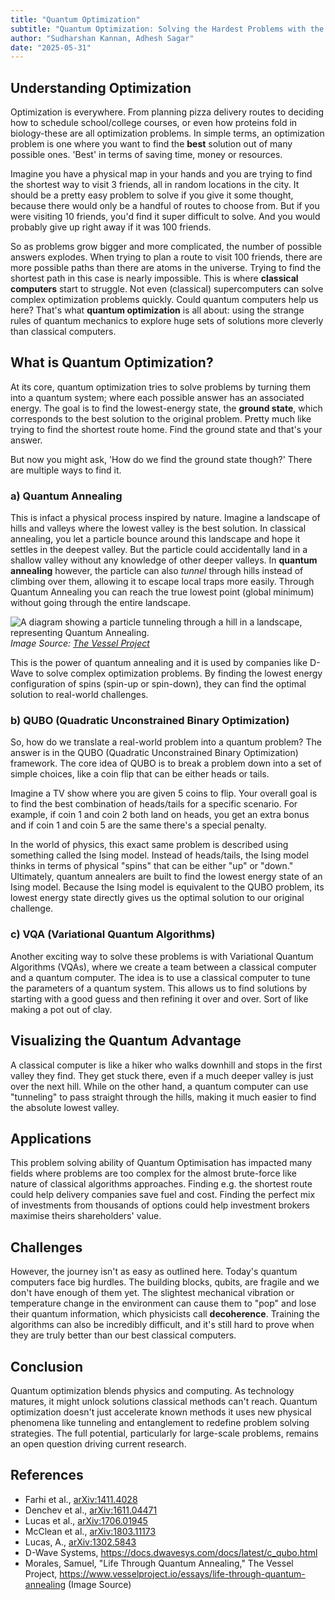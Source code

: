 ```yaml
---
title: "Quantum Optimization"
subtitle: "Quantum Optimization: Solving the Hardest Problems with the Weirdest Tools(middle)"
author: "Sudharshan Kannan, Adhesh Sagar"
date: "2025-05-31"
---
```


## Understanding Optimization

Optimization is everywhere. From planning pizza delivery routes to deciding how to schedule school/college courses, or even how proteins fold in biology-these are all optimization problems. In simple terms, an optimization problem is one where you want to find the **best** solution out of many possible ones. 'Best' in terms of saving time, money or resources.

Imagine you have a physical map in your hands and you are trying to find the shortest way to visit 3 friends, all in random locations in the city. It should be a pretty easy problem to solve if you give it some thought, because there would only be a handful of routes to choose from. But if you were visiting 10 friends, you'd find it super difficult to solve. And you would probably give up right away if it was 100 friends.

So as problems grow bigger and more complicated, the number of possible answers explodes. When trying to plan a route to visit 100 friends, there are more possible paths than there are atoms in the universe. Trying to find the shortest path in this case is nearly impossible. This is where **classical computers** start to struggle. Not even (classical) supercomputers can solve complex optimization problems quickly. Could quantum computers help us here? That's what **quantum optimization** is all about: using the strange rules of quantum mechanics to explore huge sets of solutions more cleverly than classical computers.

## What is Quantum Optimization?

At its core, quantum optimization tries to solve problems by turning them into a quantum system; where each possible answer has an associated energy. The goal is to find the lowest-energy state, the **ground state**, which corresponds to the best solution to the original problem. Pretty much like trying to find the shortest route home. Find the ground state and that's your answer.

But now you might ask, 'How do we find the ground state though?' There are multiple ways to find it.

### a) Quantum Annealing

This is infact a physical process inspired by nature. Imagine a landscape of hills and valleys where the lowest valley is the best solution. In classical annealing, you let a particle bounce around this landscape and hope it settles in the deepest valley. But the particle could accidentally land in a shallow valley without any knowledge of other deeper valleys. In **quantum annealing** however, the particle can also _tunnel_ through hills instead of climbing over them, allowing it to escape local traps more easily. Through Quantum Annealing you can reach the true lowest point (global minimum) without going through the entire landscape.

![A diagram showing a particle tunneling through a hill in a landscape, representing Quantum Annealing.](/posts/assets/entries/qoptimisation/q_annealing.png)
_Image Source: [The Vessel Project](https://www.vesselproject.io/essays/life-through-quantum-annealing)_

This is the power of quantum annealing and it is used by companies like D-Wave to solve complex optimization problems. By finding the lowest energy configuration of spins (spin-up or spin-down), they can find the optimal solution to real-world challenges.

### b) QUBO (Quadratic Unconstrained Binary Optimization)

So, how do we translate a real-world problem into a quantum problem? The answer is in the QUBO (Quadratic Unconstrained Binary Optimization) framework. The core idea of QUBO is to break a problem down into a set of simple choices, like a coin flip that can be either heads or tails.

Imagine a TV show where you are given 5 coins to flip. Your overall goal is to find the best combination of heads/tails for a specific scenario. For example, if coin 1 and coin 2 both land on heads, you get an extra bonus and if coin 1 and coin 5 are the same there's a special penalty.

In the world of physics, this exact same problem is described using something called the Ising model. Instead of heads/tails, the Ising model thinks in terms of physical "spins" that can be either "up" or "down." Ultimately, quantum annealers are built to find the lowest energy state of an Ising model. Because the Ising model is equivalent to the QUBO problem, its lowest energy state directly gives us the optimal solution to our original challenge.

### c) VQA (Variational Quantum Algorithms)

Another exciting way to solve these problems is with Variational Quantum Algorithms (VQAs), where we create a team between a classical computer and a quantum computer. The idea is to use a classical computer to tune the parameters of a quantum system. This allows us to find solutions by starting with a good guess and then refining it over and over. Sort of like making a pot out of clay.

## Visualizing the Quantum Advantage

A classical computer is like a hiker who walks downhill and stops in the first valley they find. They get stuck there, even if a much deeper valley is just over the next hill. While on the other hand, a quantum computer can use "tunneling" to pass straight through the hills, making it much easier to find the absolute lowest valley.

## Applications

This problem solving ability of Quantum Optimisation has impacted many fields where problems are too complex for the almost brute-force like nature of classical algorithms approaches. Finding e.g. the shortest route could help delivery companies save fuel and cost. Finding the perfect mix of investments from thousands of options could help investment brokers maximise theirs shareholders' value.

## Challenges

However, the journey isn't as easy as outlined here. Today's quantum computers face big hurdles. The building blocks, qubits, are fragile and we don't have enough of them yet. The slightest mechanical vibration or temperature change in the environment can cause them to "pop" and lose their quantum information, which physicists call **decoherence**. Training the algorithms can also be incredibly difficult, and it's still hard to prove when they are truly better than our best classical computers.

## Conclusion

Quantum optimization blends physics and computing. As technology matures, it might unlock solutions classical methods can't reach. Quantum optimization doesn't just accelerate known methods it uses new physical phenomena like tunneling and entanglement to redefine problem solving strategies. The full potential, particularly for large-scale problems, remains an open question driving current research.

## References

- Farhi et al., [arXiv:1411.4028](https://arxiv.org/abs/1411.4028)
- Denchev et al., [arXiv:1611.04471](https://arxiv.org/abs/1611.04471)
- Lucas et al., [arXiv:1706.01945](https://arxiv.org/abs/1706.01945)
- McClean et al., [arXiv:1803.11173](https://arxiv.org/abs/1803.11173)
- Lucas, A., [arXiv:1302.5843](https://arxiv.org/abs/1302.5843)
- D-Wave Systems, https://docs.dwavesys.com/docs/latest/c_qubo.html
- Morales, Samuel, "Life Through Quantum Annealing," The Vessel Project, https://www.vesselproject.io/essays/life-through-quantum-annealing (Image Source)
